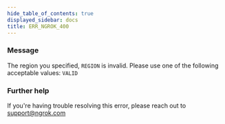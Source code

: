 ```yaml
---
hide_table_of_contents: true
displayed_sidebar: docs
title: ERR_NGROK_400
---
```


### Message

The region you specified, `REGION` is invalid. Please use one of the following acceptable values: `VALID`

<ErrorDetails />

### Further help

If you're having trouble resolving this error, please reach out to [support@ngrok.com](mailto:support@ngrok.com?subject=Help%20with%20ERR_NGROK_400)
